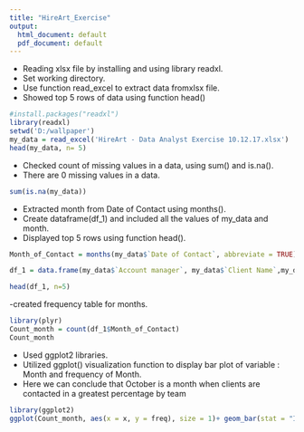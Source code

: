 ---
title: "HireArt_Exercise"
output:
  html_document: default
  pdf_document: default
---

- Reading xlsx file by installing and using library readxl.
- Set working directory. 
- Use function read_excel to extract data fromxlsx file.
- Showed top 5 rows of data using function head() 

```{r}
#install.packages("readxl")
library(readxl)
setwd('D:/wallpaper')
my_data = read_excel('HireArt - Data Analyst Exercise 10.12.17.xlsx')
head(my_data, n= 5)
```

- Checked count of missing values in a data, using sum() and is.na().
- There are 0 missing values in a data.


```{r}
sum(is.na(my_data))

```

- Extracted month from  Date of Contact using months().
- Create dataframe(df_1) and included all the values of my_data and month.
- Displayed top 5 rows using function head().

```{r}

Month_of_Contact = months(my_data$`Date of Contact`, abbreviate = TRUE)

df_1 = data.frame(my_data$`Account manager`, my_data$`Client Name`,my_data$`Date of Contact`, Month_of_Contact)

head(df_1, n=5)
```


-created frequency table for months.

```{r}
library(plyr)
Count_month = count(df_1$Month_of_Contact)
Count_month
```

- Used ggplot2 libraries.
- Utilized ggplot() visualization function to display bar plot of variable : Month and frequency of Month.
- Here we can conclude that October is a month when clients are contacted in a greatest percentage by team

```{r}
library(ggplot2)
ggplot(Count_month, aes(x = x, y = freq), size = 1)+ geom_bar(stat = "Identity", width = .4, fill = "RED") + scale_x_discrete(limits = month.abb)
```